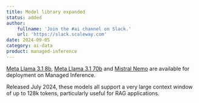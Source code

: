 ```yaml
---
title: Model library expanded
status: added
author:
    fullname: 'Join the #ai channel on Slack.'
    url: 'https://slack.scaleway.com'
date: 2024-09-05
category: ai-data
product: managed-inference
---
```


[Meta Llama 3.1 8b](/managed-inference/reference-content/llama-3.1-8b-instruct/), [Meta Llama 3.1 70b](/managed-inference/reference-content/llama-3.1-70b-instruct/) and [Mistral Nemo](/managed-inference/reference-content/mistral-nemo-instruct-2407/) are available for deployment on Managed Inference. 

Released July 2024, these models all support a very large context window of up to 128k tokens, particularly useful for RAG applications.


